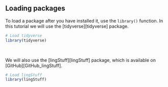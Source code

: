

## Loading packages

To load a package after you have installed it, use the `library()` function. 
In this tutorial we will use the [tidyverse][tidyverse] package.

```r
# Load tidyverse
library(tidyverse)
```

</br>

We will also use the [lingStuff][lingStuff] package, which is available on 
[GitHub][GitHub_lingStuff]. 

```r
# Load lingStuff
library(lingStuff)
```




